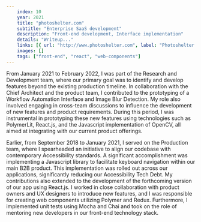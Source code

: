 ```yaml
---
    index: 10
    year: 2021
    title: "photoshelter.com"
    subtitle: "Enterprise SaaS development"
    description: "Front-end development, Interface implementation"
    details: "Writeup..."
    links: [{ url: "http://www.photoshelter.com", label: "Photoshelter.com" }]
    images: []
    tags: ["front-end", "react", "web-components"]
---
```


From January 2021 to February 2022, I was part of the Research and Development team, where our primary goal was to identify and develop features beyond the existing production timeline. In collaboration with the Chief Architect and the product team, I contributed to the prototyping of a Workflow Automation Interface and Image Blur Detection. My role also involved engaging in cross-team discussions to influence the development of new features and product requirements. During this period, I was instrumental in prototyping these new features using technologies such as PolymerLit, React.js, and the Javascript implementation of OpenCV, all aimed at integrating with our current product offerings.

Earlier, from September 2018 to January 2021, I served on the Production team, where I spearheaded an initiative to align our codebase with contemporary Accessibility standards. A significant accomplishment was implementing a Javascript library to facilitate keyboard navigation within our main B2B product. This implementation was rolled out across our applications, significantly reducing our Accessibility Tech Debt. My contributions also extended to the development of the forthcoming version of our app using React.js. I worked in close collaboration with product owners and UX designers to introduce new features, and I was responsible for creating web components utilizing Polymer and Redux. Furthermore, I implemented unit tests using Mocha and Chai and took on the role of mentoring new developers in our front-end technology stack.